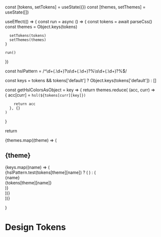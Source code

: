 

<Meta title="Foundation/Design Tokens" />

  const [tokens, setTokens] = useState({})
  const [themes, setThemes] = useState([])

  useEffect(() => {
    const run = async () => {
      const tokens = await parseCss()
      const themes = Object.keys(tokens)

      setTokens(tokens) 
      setThemes(themes)
    }

    run()
  })

  const hslPattern = /^\d+(\.\d+)?\s\d+(\.\d+)?%\s\d+(\.\d+)?%$/

  const keys = tokens && tokens['default']
    ? Object.keys(tokens['default'])
    : []

  const getHslColorsAsObject = key => {
    return themes.reduce(
      (acc, curr) => {
        acc[curr] = `hsl(${tokens[curr][key]})`

        return acc
      }, {}
    )
  }

  return <div>
    {themes.map((theme) => (
      <div key={theme}>
        <h2>{theme}</h2>
        {keys.map((name) => (
           <div key={name}>
            {hslPattern.test(tokens[theme][name]) ? (
              <ColorItem
                key={name}
                title={name}
                colors={getHslColorsAsObject(name)}
              />
            ) : (
              <div key={name} class="flex flex-row py-4">
                <div class="basis-1/3 max-w-[300px] font-bold">{name}</div>
                <div class="basis-2/3">{tokens[theme][name]}</div>
              </div>
            )}
          </div>
        ))}
      </div>
    ))}
  </div>
}

# Design Tokens

<TokenItems />
